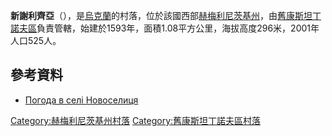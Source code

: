 {{coord|49|38|0|N|27|14|50|E|scale:100000|display=title}}

'''新謝利齊亞'''（{{lang-uk|Новоселиця}}），是[[烏克蘭|烏克蘭]]的村落，位於該國西部[[赫梅利尼茨基州|赫梅利尼茨基州]]，由[[舊康斯坦丁諾夫區|舊康斯坦丁諾夫區]]負責管轄，始建於1593年，面積1.08平方公里，海拔高度296米，2001年人口525人。

==參考資料==
* [http://weather.in.ua/ua/hmel'nickaja/18032 Погода в селі Новоселиця]{{Wayback|url=http://weather.in.ua/ua/hmel%27nickaja/18032 |date=20160305203356 }}

{{DEFAULTSORT:Новоселиця}}
[[Category:赫梅利尼茨基州村落|Category:赫梅利尼茨基州村落]]
[[Category:舊康斯坦丁諾夫區村落|Category:舊康斯坦丁諾夫區村落]]


{{Khmelnytskyi-geo-stub}}